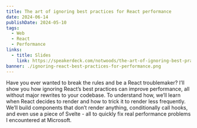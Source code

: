 ```yaml
---
title: The art of ignoring best practices for React performance
date: 2024-06-14
publishDate: 2024-05-10
tags:
  - Web
  - React
  - Performance
links:
  - title: Slides
    link: https://speakerdeck.com/notwoods/the-art-of-ignoring-best-practices-for-react-performance
banner: ./ignoring-react-best-practices-for-performance.png
---
```



Have you ever wanted to break the rules and be a React troublemaker? I’ll show you how ignoring React’s best practices can improve performance, all without major rewrites to your codebase. To understand how, we’ll learn when React decides to render and how to trick it to render less frequently. We’ll build components that don’t render anything, conditionally call hooks, and even use a piece of Svelte - all to quickly fix real performance problems I encountered at Microsoft.

<SpeakerDeck
  src="https://speakerdeck.com/player/000cc50c7c664722890c5c08b1d23ebd"
  title="The art of ignoring best practices for React performance"
/>
